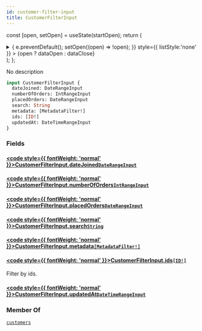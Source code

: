 ```yaml
---
id: customer-filter-input
title: CustomerFilterInput
---
```






const [open, setOpen] = useState(startOpen);
return (
<details {...(open ? { open: true } : {})} className="details" style={{ border:'none', boxShadow:'none', background:'var(--ifm-background-color)' }}>
<summary
onClick={(e) => {
e.preventDefault();
setOpen((open) => !open);
}}
style={{ listStyle:'none' }} >
{open ? dataOpen : dataClose}
</summary>
{open && children}
</details>
);
};

No description

```graphql
input CustomerFilterInput {
  dateJoined: DateRangeInput
  numberOfOrders: IntRangeInput
  placedOrders: DateRangeInput
  search: String
  metadata: [MetadataFilter!]
  ids: [ID!]
  updatedAt: DateTimeRangeInput
}
```

### Fields

#### [<code style={{ fontWeight: 'normal' }}>CustomerFilterInput.<b>dateJoined</b></code>](#)<Bullet />[`DateRangeInput`](../../../api-reference/miscellaneous/inputs/date-range-input.mdx) <Badge class="badge badge--secondary" text="input"/> <Badge class="badge badge--secondary" text="miscellaneous"/>

#### [<code style={{ fontWeight: 'normal' }}>CustomerFilterInput.<b>numberOfOrders</b></code>](#)<Bullet />[`IntRangeInput`](../../../api-reference/miscellaneous/inputs/int-range-input.mdx) <Badge class="badge badge--secondary" text="input"/> <Badge class="badge badge--secondary" text="miscellaneous"/>

#### [<code style={{ fontWeight: 'normal' }}>CustomerFilterInput.<b>placedOrders</b></code>](#)<Bullet />[`DateRangeInput`](../../../api-reference/miscellaneous/inputs/date-range-input.mdx) <Badge class="badge badge--secondary" text="input"/> <Badge class="badge badge--secondary" text="miscellaneous"/>

#### [<code style={{ fontWeight: 'normal' }}>CustomerFilterInput.<b>search</b></code>](#)<Bullet />[`String`](../../../api-reference/miscellaneous/scalars/string.mdx) <Badge class="badge badge--secondary" text="scalar"/> <Badge class="badge badge--secondary" text="miscellaneous"/>

#### [<code style={{ fontWeight: 'normal' }}>CustomerFilterInput.<b>metadata</b></code>](#)<Bullet />[`[MetadataFilter!]`](../../../api-reference/miscellaneous/inputs/metadata-filter.mdx) <Badge class="badge badge--secondary" text="list"/> <Badge class="badge badge--secondary" text="input"/> <Badge class="badge badge--secondary" text="miscellaneous"/>

#### [<code style={{ fontWeight: 'normal' }}>CustomerFilterInput.<b>ids</b></code>](#)<Bullet />[`[ID!]`](../../../api-reference/miscellaneous/scalars/id.mdx) <Badge class="badge badge--secondary" text="list"/> <Badge class="badge badge--secondary" text="scalar"/> <Badge class="badge badge--secondary" text="miscellaneous"/>

Filter by ids.


<Badge text="Added in Saleor 3.8" class="badge badge--secondary margin-bottom--sm" />


#### [<code style={{ fontWeight: 'normal' }}>CustomerFilterInput.<b>updatedAt</b></code>](#)<Bullet />[`DateTimeRangeInput`](../../../api-reference/miscellaneous/inputs/date-time-range-input.mdx) <Badge class="badge badge--secondary" text="input"/> <Badge class="badge badge--secondary" text="miscellaneous"/>

### Member Of

[`customers`](../../../api-reference/users/queries/customers.mdx) <Badge class="badge badge--secondary" text="query"/>
